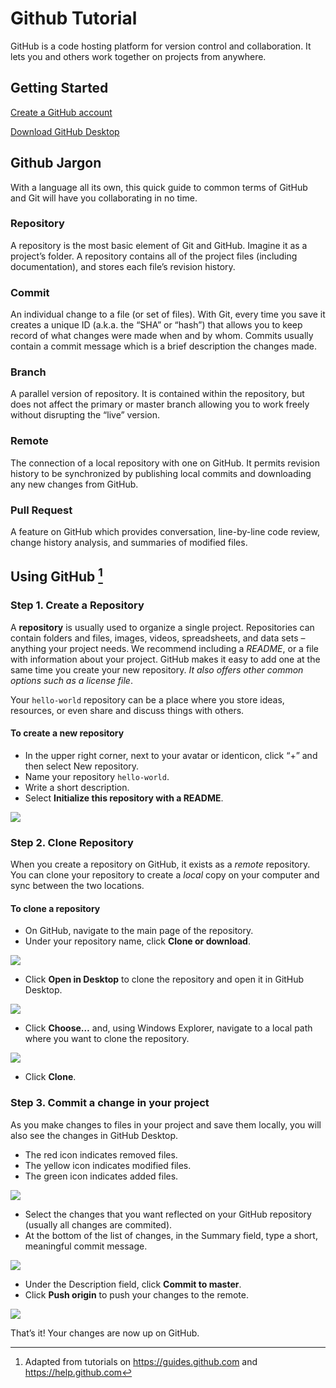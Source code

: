 # Github Tutorial

GitHub is a code hosting platform for version control and collaboration. It lets you and others work together on projects from anywhere.

## Getting Started {-}

[Create a GitHub account](https://github.com/)

[Download GitHub Desktop](https://desktop.github.com/)

## Github Jargon {-}

With a language all its own, this quick guide to common terms of GitHub and Git will have you collaborating in no time.

### Repository {-}
A repository is the most basic element of Git and GitHub. Imagine it as a project's folder. A repository contains all of the project files (including documentation), and stores each file's revision history.

### Commit {-}
An individual change to a file (or set of files). With Git, every time you save it creates a unique ID (a.k.a. the "SHA" or "hash") that allows you to keep record of what changes were made when and by whom. Commits usually contain a commit message which is a brief description the changes made.

### Branch {-}
A parallel version of repository. It is contained within the repository, but does not affect the primary or master branch allowing you to work freely without disrupting the "live" version.

### Remote {-}
The connection of a local repository with one on GitHub. It permits revision history to be synchronized by publishing local commits and downloading any new changes from GitHub.

### Pull Request {-}
A  feature on GitHub which provides conversation, line-by-line code review, change history analysis, and summaries of modified files.

## Using GitHub [^1] {-}

### Step 1. Create a Repository {-}

A **repository** is usually used to organize a single project. Repositories can contain folders and files, images, videos, spreadsheets, and data sets – anything your project needs. We recommend including a *README*, or a file with information about your project. GitHub makes it easy to add one at the same time you create your new repository. *It also offers other common options such as a license file*.

Your `hello-world` repository can be a place where you store ideas, resources, or even share and discuss things with others.

#### To create a new repository {-}

- In the upper right corner, next to your avatar or identicon, click "+" and then select New repository.  
- Name your repository `hello-world`.  
- Write a short description.  
- Select **Initialize this repository with a README**.  

![](https://guides.github.com/activities/hello-world/create-new-repo.png)

### Step 2. Clone Repository {-}

When you create a repository on GitHub, it exists as a *remote* repository. You can clone your repository to create a *local* copy on your computer and sync between the two locations.

#### To clone a repository {-}

- On GitHub, navigate to the main page of the repository.  
- Under your repository name, click **Clone or download**.

![](https://help.github.com/assets/images/help/repository/clone-repo-clone-url-button.png)

- Click **Open in Desktop** to clone the repository and open it in GitHub Desktop.

![](https://help.github.com/assets/images/help/desktop/open-in-desktop-button.png)

- Click **Choose...** and, using Windows Explorer, navigate to a local path where you want to clone the repository.

![](https://help.github.com/assets/images/help/desktop/clone-choose-button-url-win.png)

- Click **Clone**.

### Step 3. Commit a change in your project {-}

As you make changes to files in your project and save them locally, you will also see the changes in GitHub Desktop.

- The red icon indicates removed files.  
- The yellow icon indicates modified files.  
- The green icon indicates added files.  

![](https://help.github.com/assets/images/help/desktop/commit-some.png)

- Select the changes that you want reflected on your GitHub repository (usually all changes are commited).  
- At the bottom of the list of changes, in the Summary field, type a short, meaningful commit message.

![](https://help.github.com/assets/images/help/desktop/commit-message.png)

- Under the Description field, click **Commit to master**.  
- Click **Push origin** to push your changes to the remote.

![](https://help.github.com/assets/images/help/desktop/push-origin-button.png)

That's it! Your changes are now up on GitHub.

[^1]: Adapted from tutorials on <https://guides.github.com> and <https://help.github.com>
